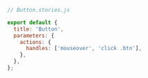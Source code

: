 ```js
// Button.stories.js

export default {
  title: 'Button',
  parameters: {
    actions: {
      handles: ['mouseover', 'click .btn'],
    },
  },
};
```
